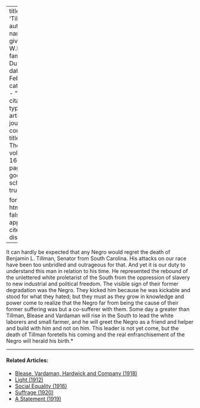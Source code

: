 
---
title: 'Tillman'
author:
  - name:
      given: W.E.B.
      family: Du Bois
date: Feb. 1918
categories: 
  - ""
citation: 
  type: article-journal
  container-title: The Crisis
  volume: 16
  issue: 4
  page: 165
google-scholar: true

format:
  html:
    toc: false
    appendix-cite-as: display
---



It can hardly be expected that any Negro would regret the death of Benjamin L. Tillman, Senator from South Carolina. His attacks on our race have been too unbridled and outrageous for that. And yet it is our duty to understand this man in relation to his time. He represented the rebound of the unlettered white proletarist of the South from the oppression of slavery to new industrial and political freedom. The visible sign of their former degradation was the Negro. They kicked him because he was kickable and stood for what they hated; but they must as they grow in knowledge and power come to realize that the Negro far from being the cause of their former suffering was but a co-sufferer with them. Some day a greater than Tillman, Blease and Vardaman will rise in the South to lead the white laborers and small farmer, and he will greet the Negro as a friend and helper and build with him and not on him. This leader is not yet come, but the death of Tillman foretells his coming and the real enfranchisement of the Negro will herald his birth.*

<!-- Similar articles start here -->
<div  class="clear-wrap"></div>
<hr>
#### Related Articles:

* [Blease, Vardaman, Hardwick and Company (1918)](/Volumes/16/06/blease.html)
* [Light (1912)](/Volumes/03/04/light.html)
* [Social Equality (1916)](/Volumes/12/01/social_equality.html)
* [Suffrage (1920)](/Volumes/21/01/suffrage.html)
* [A Statement (1919)](/Volumes/19/01/statement.html)

<!-- Similar articles end here -->